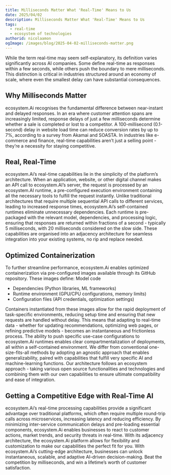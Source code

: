 ```yaml
---
title: Milliseconds Matter What 'Real-Time' Means to Us
date: 2025/04/02
description: Milliseconds Matter What 'Real-Time' Means to Us
tags:
  - real-time
  - ecosystem of technologies
authorid: nicolaamon
ogImage: /images/blog/2025-04-02-milliseconds-matter.png
---
```


<BlogHeader />

While the term real-time may seem self-explanatory, its definition varies significantly across AI companies. Some define real-time as responses within a few seconds, while others push the boundary to mere milliseconds. This distinction is critical in industries structured around an economy of scale, where even the smallest delay can have substantial consequences.

## Why Milliseconds Matter
ecosystem.Ai recognises the fundamental difference between near-instant and delayed responses. In an era where customer attention spans are increasingly limited, response delays of just a few milliseconds determine whether a sale is completed or lost to a competitor. A 100-millisecond (0.1-second) delay in website load time can reduce conversion rates by up to 7%, according to a survey from Akamai and SOASTA. In industries like e-commerce and finance, real-time capabilities aren’t just a selling point - they’re a necessity for staying competitive.

## Real, Real-Time
ecosystem.Ai’s real-time capabilities lie in the simplicity of the platform’s architecture. When an application, website, or other digital channel makes an API call to ecosystem.AI’s server, the request is processed by an ecosystem.AI runtime, a pre-configured execution environment containing all the necessary tools to fulfill the request instantly.
Unlike traditional architectures that require multiple sequential API calls to different services, leading to increased response times, ecosystem.Ai’s self-contained runtimes eliminate unnecessary dependencies. Each runtime is pre-packaged with the relevant model, dependencies, and processing logic, ensuring that responses are returned within fractions of a second - typically 5 milliseconds, with 20 milliseconds considered on the slow side.
These capabilities are organised into an adjacency architecture for seamless integration into your existing systems, no rip and replace needed.

## Optimized Containerization
To further streamline performance, ecosystem.Ai enables optimized containerization via pre-configured images available through its GitHub repository. These images define:
Model code

- Dependencies (Python libraries, ML frameworks)
- Runtime environment (GPU/CPU configurations, memory limits)
- Configuration files (API credentials, optimization settings)

Containers instantiated from these images allow for the rapid deployment of task-specific environments, reducing setup time and ensuring that new requests are handled without delay. This means that adapting to real-time data - whether for updating recommendations, optimizing web pages, or refining predictive models - becomes an instantaneous and frictionless process.
The ability to push specific use-case configurations to ecosystem.Ai runtimes enables clear compartmentalization of deployments, all within a self-contained environment. 
We differ from conventional one-size-fits-all methods by adopting an agnostic approach that enables generalizability, paired with capabilities that fulfill very specific AI and machine-learning functions. Our architecture follows an ecosystem approach - taking various open source functionalities and technologies and combining them with our own capabilities to ensure ultimate compatibility and ease of integration. 

## Getting a Competitive Edge with Real-Time AI
ecosystem.Ai’s real-time processing capabilities provide a significant advantage over traditional platforms, which often require multiple round-trip calls across microservices, increasing latency and reducing efficiency. By minimizing inter-service communication delays and pre-loading essential components, ecosystem.Ai enables businesses to react to customer actions, market trends, and security threats in real-time.
With its adjacency architecture, the ecosystem.Ai platform allows for flexibility and customization to make our capabilities the perfect fit for you.
With ecosystem.Ai’s cutting-edge architecture, businesses can unlock instantaneous, scalable, and adaptive AI-driven decision-making. Beat the competition by milliseconds, and win a lifetime’s worth of customer satisfaction.
